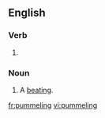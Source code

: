 ==English==

===Verb===
{{head|en|present participle}}

# {{present participle of|pummel|lang=en|nocat=1}}

===Noun===
{{en-noun}}

# A [[beating]].

[[fr:pummeling]]
[[vi:pummeling]]